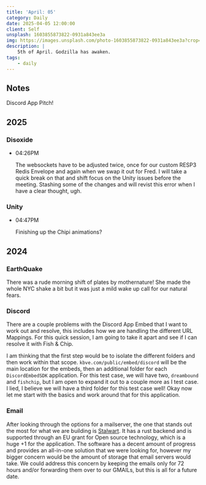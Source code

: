 ```yaml
---
title: 'April: 05'
category: Daily
date: 2025-04-05 12:00:00
client: Self
unsplash: 1603855873822-0931a843ee3a
img: https://images.unsplash.com/photo-1603855873822-0931a843ee3a?crop=entropy&cs=srgb&fm=jpg&ixid=MnwzNjM5Nzd8MHwxfHJhbmRvbXx8fHx8fHx8fDE2ODE3NDg2ODY&ixlib=rb-4.0.3&q=85
description: |
    5th of April. Godzilla has awaken.
tags:
    - daily
---
```




## Notes

Discord App Pitch!


## 2025

### Disoxide

-   04:26PM

    The websockets have to be adjusted twice, once for our custom RESP3 Redis Envelope and again when we swap it out for Fred.
    I will take a quick break on that and shift focus on the Unity issues before the meeting.
    Stashing some of the changes and will revist this error when I have a clear thought, ugh.

### Unity

-   04:47PM

    Finishing up the Chipi animations?


## 2024


### EarthQuake

There was a rude morning shift of plates by mothernature!
She made the whole NYC shake a bit but it was just a mild wake up call for our natural fears.

### Discord

There are a couple problems with the Discord App Embed that I want to work out and resolve, this includes how we are handling the different URL Mappings.
For this quick session, I am going to take it apart and see if I can resolve it with Fish & Chip.

I am thinking that the first step would be to isolate the different folders and then work within that scope.
`kbve.com/public/embed/discord` will be the main location for the embeds, then an additional folder for each `DiscordEmbedSDK` application.
For this test case, we will have two, `dreambound` and `fishchip`, but I am open to expand it out to a couple more as I test case.
I lied, I believe we will have a third folder for this test case well! Okay now let me start with the basics and work around that for this application.

### Email

After looking through the options for a mailserver, the one that stands out the most for what we are building is [Stalwart](https://github.com/stalwartlabs/mail-server).
It has a rust backend and is supported through an EU grant for Open source technology, which is a huge +1 for the application.
The software has a decent amount of progress and provides an all-in-one solution that we were looking for, however my bigger concern would be the amount of storage that email servers would take.
We could address this concern by keeping the emails only for 72 hours and/or forwarding them over to our GMAILs, but this is all for a future date.

<Adsense />
